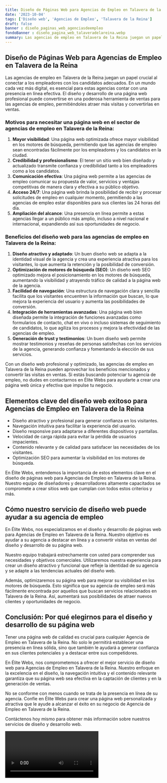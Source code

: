 ```yaml
---
title: Diseño de Páginas Web para Agencias de Empleo en Talavera de la Reina
date: '2023-10-04'
tags: ['Diseño web', 'Agencias de Empleo', 'Talavera de la Reina']
draft: false
banner : diseño_paginas_web_agenciasdeempleo
fondoBanner : diseño_pagina_web_talaveradelareina.webp
summary: Las agencias de empleo en Talavera de la Reina juegan un papel crucial al conectar a los empleadores con los candidatos adecuados. En un mundo cada vez más digital, es esencial para estas agencias contar con una presencia en línea efectiva. El diseño y desarrollo de una página web profesional puede convertirse en una poderosa herramienta de ventas para las agencias de empleo, permitiéndoles atraer más visitas y convertirlas en ventas.
---
```


## Diseño de Páginas Web para Agencias de Empleo en Talavera de la Reina

Las agencias de empleo en Talavera de la Reina juegan un papel crucial al conectar a los empleadores con los candidatos adecuados. En un mundo cada vez más digital, es esencial para estas agencias contar con una presencia en línea efectiva. El diseño y desarrollo de una página web profesional puede convertirse en una poderosa herramienta de ventas para las agencias de empleo, permitiéndoles atraer más visitas y convertirlas en ventas.

### Motivos para necesitar una página web en el sector de agencias de empleo en Talavera de la Reina:

1. **Mayor visibilidad**: Una página web optimizada ofrece mayor visibilidad en los motores de búsqueda, permitiendo que las agencias de empleo sean encontradas fácilmente por los empleadores y los candidatos en la ciudad.
2. **Credibilidad y profesionalismo**: El tener un sitio web bien diseñado y actualizado transmite confianza y credibilidad tanto a los empleadores como a los candidatos.
3. **Comunicación efectiva**: Una página web permite a las agencias de empleo comunicar su propuesta de valor, servicios y ventajas competitivas de manera clara y efectiva a su público objetivo.
4. **Acceso 24/7**: Una página web brinda la posibilidad de recibir y procesar solicitudes de empleo en cualquier momento, permitiendo a las agencias de empleo estar disponibles para sus clientes las 24 horas del día.
5. **Ampliación del alcance**: Una presencia en línea permite a estas agencias llegar a un público más amplio, incluso a nivel nacional e internacional, expandiendo así sus oportunidades de negocio.

### Beneficios del diseño web para las agencias de empleo en Talavera de la Reina:

1. **Diseño atractivo y adaptado**: Un buen diseño web se adapta a la identidad visual de la agencia y crea una experiencia atractiva para los visitantes, lo que aumenta la retención y la posibilidad de conversión.
2. **Optimización de motores de búsqueda (SEO)**: Un diseño web SEO optimizado mejora el posicionamiento en los motores de búsqueda, aumentando la visibilidad y atrayendo tráfico de calidad a la página web de la agencia.
3. **Facilidad de navegación**: Una estructura de navegación clara y sencilla facilita que los visitantes encuentren la información que buscan, lo que mejora la experiencia del usuario y aumenta las posibilidades de conversión.
4. **Integración de herramientas avanzadas**: Una página web bien diseñada permite la integración de funciones avanzadas como formularios de contacto, chat en vivo o incluso sistemas de seguimiento de candidatos, lo que agiliza los procesos y mejora la efectividad de las agencias de empleo.
5. **Generación de trust y testimonios**: Un buen diseño web permite mostrar testimonios y reseñas de personas satisfechas con los servicios de la agencia, generando confianza y fomentando la elección de sus servicios.

Con un diseño web profesional y optimizado, las agencias de empleo en Talavera de la Reina pueden aprovechar los beneficios mencionados y convertir las visitas en ventas. Si estás buscando potenciar tu agencia de empleo, no dudes en contactarnos en Élite Webs para ayudarte a crear una página web única y efectiva que impulse tu negocio.

<GifSeo />

<Cta />

## Elementos clave del diseño web exitoso para Agencias de Empleo en Talavera de la Reina

- Diseño atractivo y profesional para generar confianza en los visitantes.
- Navegación intuitiva para facilitar la experiencia del usuario.
- Diseño responsive para adaptarse a diferentes dispositivos y pantallas.
- Velocidad de carga rápida para evitar la pérdida de usuarios impacientes.
- Contenido relevante y de calidad para satisfacer las necesidades de los visitantes.
- Optimización SEO para aumentar la visibilidad en los motores de búsqueda.

En Élite Webs, entendemos la importancia de estos elementos clave en el diseño de páginas web para Agencias de Empleo en Talavera de la Reina. Nuestro equipo de diseñadores y desarrolladores altamente capacitados se compromete a crear sitios web que cumplan con todos estos criterios y más.

## Cómo nuestro servicio de diseño web puede ayudar a su agencia de empleo

En Élite Webs, nos especializamos en el diseño y desarrollo de páginas web para Agencias de Empleo en Talavera de la Reina. Nuestro objetivo es ayudar a su agencia a destacar en línea y a convertir visitas en ventas del diseño y desarrollo de su página web. 

Nuestro equipo trabajará estrechamente con usted para comprender sus necesidades y objetivos comerciales. Utilizaremos nuestra experiencia para crear un diseño atractivo y funcional que refleje la identidad de su agencia y se adapte a las tendencias actuales del diseño web.

Además, optimizaremos su página web para mejorar su visibilidad en los motores de búsqueda. Esto significa que su agencia de empleo será más fácilmente encontrada por aquellos que buscan servicios relacionados en Talavera de la Reina. Así, aumentará sus posibilidades de atraer nuevos clientes y oportunidades de negocio.

## Conclusión: Por qué elegirnos para el diseño y desarrollo de su página web

Tener una página web de calidad es crucial para cualquier Agencia de Empleo en Talavera de la Reina. No solo le permitirá establecer una presencia en línea sólida, sino que también le ayudará a generar confianza en sus clientes potenciales y a destacar entre sus competidores.

En Élite Webs, nos comprometemos a ofrecer el mejor servicio de diseño web para Agencias de Empleo en Talavera de la Reina. Nuestro enfoque en la excelencia en el diseño, la navegación intuitiva y el contenido relevante garantiza que su página web sea efectiva en la captación de clientes y en la generación de ventas.

No se conforme con menos cuando se trata de la presencia en línea de su agencia. Confíe en Élite Webs para crear una página web personalizada y atractiva que le ayude a alcanzar el éxito en su negocio de Agencia de Empleo en Talavera de la Reina.

Contáctenos hoy mismo para obtener más información sobre nuestros servicios de diseño y desarrollo web.

<Video />

<CtaBot job='Agencias de Empleo' city='Talavera de la Reina'/>

<Gmaps query='Talavera de la Reina+españa+maps' />